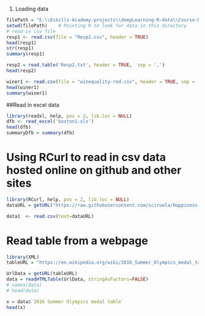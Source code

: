 1) Loading data
```r
filePath = "E:\\Eskills-Academy-projects\\deepLearning-R-data\\Course-Data\\section1"
setwd(filePath)    # Pointing R to look for data in this directory
# read in csv file
resp1 <- read.csv(file = "Resp1.csv", header = TRUE)
head(resp1)
str(resp1)
summary(resp1)

resp2 = read.table('Resp2.txt', header = TRUE,  sep = ',')
head(resp2)

winer1 <- read.csv(file = "winequality-red.csv", header = TRUE, sep = ';')
head(winer1)
summary(winer1)
```


##Read in excel data
```r
library(readxl, help, pos = 2, lib.loc = NULL)
dfb <- read_excel('boston1.xls')
head(dfb)
summaryDfb = summary(dfb)
```


# Using RCurl to read in csv data hosted online on github and other sites
```r
library(RCurl, help, pos = 2, lib.loc = NULL)
dataURL = getURL("https://raw.githubusercontent.com/sciruela/Happiness-Salaries/master/data.csv")

data1  <- read.csv(text=dataURL)
```


# Read table from a webpage
```r
library(XML)
tableURL = "https://en.wikipedia.org/wiki/2016_Summer_Olympics_medal_table"

UrlData = getURL(tableURL)
data = readHTMLTable(UrlData, stringAsFactors=FALSE)
# names(data)
# head(data)

x = data$`2016 Summer Olympics medal table`
head(x)
```